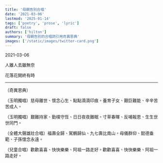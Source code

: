 ```yaml
---
title: '母親告別合唱'
date: '2021-03-06'
lastmod: '2025-01-14'
tags: ['poetry', 'prose', 'lyric']
draft: false
authors: ['hilton']
summary: '母親告別的合唱詞引用奇異恩典'
images: ['/static/images/twitter-card.png']
---
```



<ENTER />


<time>2021-03-06</time>

<WVert>
人離人去雖無奈

花落花開終有時
</WVert>

---

（奇異恩典）


（玉明獨唱）慈母離世、︁懷念心生、︁點點滴滴印痕。︁養育子女、︁艱巨難能、︁辛辛苦苦成人。︁

（玉明獨唱）艱難持家、︁勤樸守恆、︁日日夜夜難眠。︁寸草春暉、︁反哺報恩、︁生生世世同門。︁

（全體大聲雄壯合唱）福壽全歸、︁駕鶴歸仙、︁九七壽比南山。︁母儀群仰、︁懿德垂範、︁子孫懷念永遠。︁

（兒童合唱）歡歡喜喜、︁快快樂樂、︁阿祖一路走好。︁歡歡喜喜、︁快快樂樂、︁阿祖一路走好。︁

<EOF />
